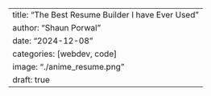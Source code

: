 ---
title: "The Best Resume Builder I have Ever Used"
author: "Shaun Porwal"
date: "2024-12-08"
categories: [webdev, code]
image: "./anime_resume.png"
draft: true
---